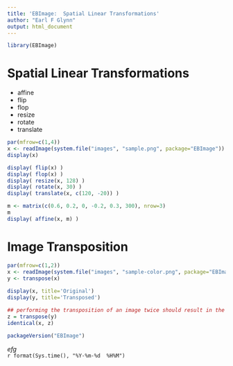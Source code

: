 ```yaml
---
title: 'EBImage:  Spatial Linear Transformations'
author: "Earl F Glynn"
output: html_document
---
```


```r
library(EBImage)
```

# Spatial Linear Transformations

- affine
- flip
- flop
- resize
- rotate
- translate

```r
par(mfrow=c(1,4))
x <- readImage(system.file("images", "sample.png", package="EBImage"))
display(x)

display( flip(x) )
display( flop(x) ) 
display( resize(x, 128) )
display( rotate(x, 30) )
display( translate(x, c(120, -20)) )

m <- matrix(c(0.6, 0.2, 0, -0.2, 0.3, 300), nrow=3)
m
display( affine(x, m) )
```

# Image Transposition

```r
par(mfrow=c(1,2))
x <- readImage(system.file("images", "sample-color.png", package="EBImage"))
y <- transpose(x)
  
display(x, title='Original')
display(y, title='Transposed')

## performing the transposition of an image twice should result in the original image
z = transpose(y)
identical(x, z)
```

```r
packageVersion("EBImage")
```

*efg*  
`r format(Sys.time(), "%Y-%m-%d  %H%M")`  
